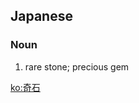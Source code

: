 ==Japanese==
{{ja-kanjitab|き|せき|yomi=on}}

===Noun===
{{ja-noun|きせき}}

# rare stone; precious gem

[[ko:奇石]]
